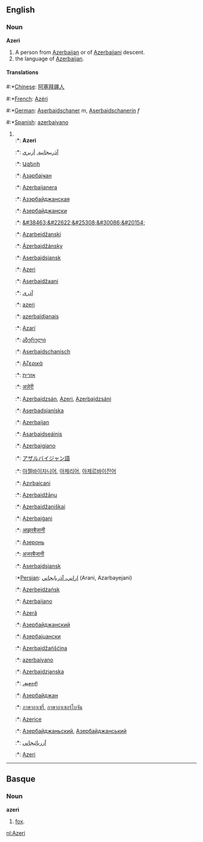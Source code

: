 ==English==
===Noun===
'''Azeri'''

#A person from [[Azerbaijan]] or of [[Azerbaijani]] descent.
#the language of [[Azerbaijan]].

====Translations====
#:*[[Chinese]]: [[阿塞拜疆人]]
#:*[[French]]: [[Azéri]]
#:*[[German]]: [[Aserbaidschaner]] ''m'', [[Aserbaidschanerin]] ''f''
#:*[[Spanish]]: [[azerbaiyano]]
#<br>
#:*{{af}}: '''Azeri'''
#:*{{ar}}: [[آذربيجانية]], [[أزيري]]
#:*{{hy}}: [[Ազերի]] 
#:*{{az}}: [[Азәрбајҹан]]
#:*{{eu}}: [[Azerbaijanera]] 
#:*{{be}}: [[Азэрбайджанская]] 
#:*{{bg}}: [[Азербайджански]] 
#:*{{zh}}: [[&#38463;&#22622;&#25308;&#30086;&#20154;]]
#:*{{hr}}: [[Azarbejdžanski]]
#:*{{cs}}: [[Ázerbajdžánsky]]
#:*{{da}}: [[Aserbajdsjansk]]
#:*{{nl}}: [[Azeri]] {{n}}
#:*{{et}}: [[Aserbaidžaani]]
#:*{{fa}}: [[آذری]]
#:*{{fi}}: [[azeri]]
#:*{{fr}}: [[azerbaïdjanais]]
#:*{{gl}}: [[Azarí]]
#:*{{ka}}: [[აზერული]]
#:*{{de}}: [[Aserbaidschanisch]]
#:*{{el}}: [[Αζερικά]]
#:*{{he}}: [[אזרית]]
#:*{{hi}}: [[अज़ेरी]]
#:*{{hu}}: [[Azerbajdzsán]], [[Azeri]], [[Azerbajdzsáni]]
#:*{{is}}: [[Aserbadsjaníska]]
#:*{{id}}: [[Azerbaijan]]
#:*{{ga}}: [[Asarbaidseáinis]]
#:*{{it}}: [[Azerbaigiano]]
#:*{{ja}}: [[アザルバイジャン語 ]]
#:*{{ko}}: [[아젤바이자니어]], [[아제리어]], [[아제르바이잔어]]
#:*{{ku}}: [[Azırbaicani]]
#:*{{lv}}: [[Azerbaidžāņu]]
#:*{{lt}}: [[Azerbaidžaniškai]]
#:*{{mt}}: [[Ażerbajġani]]
#:*{{mr}}: [[आझरबैजानी]]
#:*{{mdf}}: [[Азеронь]]
#:*{{ne}}: [[अजरबैजानी]]
#:*{{no}}: [[Aserbajdsjansk]]
#:*[[Persian]]: [[اراني، آذربايجاني]] (Arani, Azarbayejani)
#:*{{pl}}: [[Azerbejdżańsk]]
#:*{{pt}}: [[Azerbaijano]]
#:*{{ro}}: [[Azeră]]
#:*{{ru}}: [[Азербайджанский]]
#:*{{sr}}: [[Азербајџански]]
#:*{{wen}}: [[Azerbajdžańšćina]]
#:*{{es}}: [[azerbaiyano]]
#:*{{sv}}: [[Azerbajdzjanska]]
#:*{{ta}}: [[அசாரி]]
#:*{{tt}}: [[Азербайджан]]
#:*{{th}}: [[ภาษาอาเซรี่]], [[ภาษาอาเซอร์ไบจัน]]
#:*{{tr}}: [[Azerice]]
#:*{{uk}}: [[Азербайджаньский]], [[Азербайджанський]]
#:*{{ur}}: [[آزربائيجاني]]
#:*{{wa}}: [[Azeri]]
----

==Basque==
===Noun===
'''azeri'''

# [[fox]].

[[nl:Azeri]]